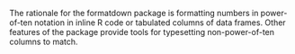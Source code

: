 The rationale for the formatdown package is formatting numbers in power-of-ten notation in inline R code or tabulated columns of data frames. Other features of the package provide tools for typesetting non-power-of-ten columns to match. 
